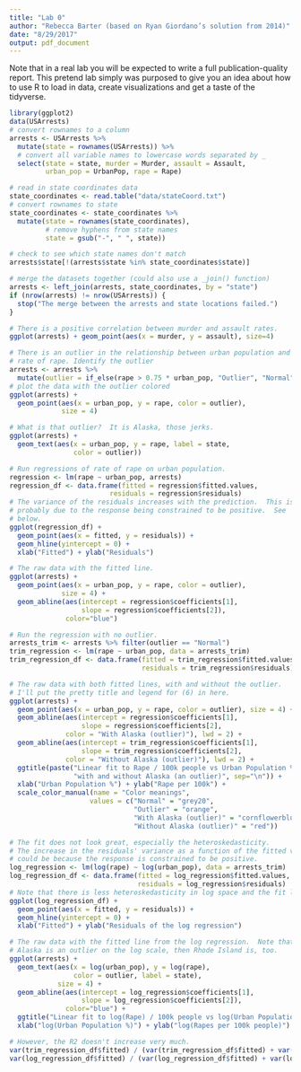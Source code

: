 ```yaml
---
title: "Lab 0"
author: "Rebecca Barter (based on Ryan Giordano’s solution from 2014)"
date: "8/29/2017"
output: pdf_document
---
```


Note that in a real lab you will be expected to write a full publication-quality report. This pretend lab simply was purposed to give you an idea about how to use R to load in data, create visualizations and get a taste of the tidyverse.

```r
library(ggplot2)
data(USArrests)
# convert rownames to a column
arrests <- USArrests %>% 
  mutate(state = rownames(USArrests)) %>%
  # convert all variable names to lowercase words separated by _
  select(state = state, murder = Murder, assault = Assault, 
         urban_pop = UrbanPop, rape = Rape)

# read in state coordinates data
state_coordinates <- read.table("data/stateCoord.txt")
# convert rownames to state
state_coordinates <- state_coordinates %>% 
  mutate(state = rownames(state_coordinates),
         # remove hyphens from state names
         state = gsub("-", " ", state))

# check to see which state names don't match
arrests$state[!(arrests$state %in% state_coordinates$state)]
```


```r
# merge the datasets together (could also use a _join() function)
arrests <- left_join(arrests, state_coordinates, by = "state")
if (nrow(arrests) != nrow(USArrests)) {
  stop("The merge between the arrests and state locations failed.")
}
```



```r
# There is a positive correlation between murder and assault rates.
ggplot(arrests) + geom_point(aes(x = murder, y = assault), size=4)
```

```r
# There is an outlier in the relationship between urban population and
# rate of rape. Identify the outlier
arrests <- arrests %>% 
  mutate(outlier = if_else(rape > 0.75 * urban_pop, "Outlier", "Normal"))
# plot the data with the outlier colored
ggplot(arrests) +
  geom_point(aes(x = urban_pop, y = rape, color = outlier),
             size = 4)
```



```r
# What is that outlier?  It is Alaska, those jerks.
ggplot(arrests) +
  geom_text(aes(x = urban_pop, y = rape, label = state,
                color = outlier))
```

```r
# Run regressions of rate of rape on urban population.
regression <- lm(rape ~ urban_pop, arrests)
regression_df <- data.frame(fitted = regression$fitted.values, 
                         residuals = regression$residuals)
# The variance of the residuals increases with the prediction.  This is
# probably due to the response being constrained to be positive.  See
# below.
ggplot(regression_df) +
  geom_point(aes(x = fitted, y = residuals)) +
  geom_hline(yintercept = 0) +
  xlab("Fitted") + ylab("Residuals")

# The raw data with the fitted line.
ggplot(arrests) +
  geom_point(aes(x = urban_pop, y = rape, color = outlier),
             size = 4) +
  geom_abline(aes(intercept = regression$coefficients[1], 
                  slope = regression$coefficients[2]),
              color="blue")

# Run the regression with no outlier.
arrests_trim <- arrests %>% filter(outlier == "Normal")
trim_regression <- lm(rape ~ urban_pop, data = arrests_trim)
trim_regression_df <- data.frame(fitted = trim_regression$fitted.values, 
                                 residuals = trim_regression$residuals)

# The raw data with both fitted lines, with and without the outlier.
# I'll put the pretty title and legend for (6) in here.
ggplot(arrests) +
  geom_point(aes(x = urban_pop, y = rape, color = outlier), size = 4) +
  geom_abline(aes(intercept = regression$coefficients[1], 
                  slope = regression$coefficients[2],
              color = "With Alaska (outlier)"), lwd = 2) +
  geom_abline(aes(intercept = trim_regression$coefficients[1], 
                  slope = trim_regression$coefficients[2],
              color = "Without Alaska (outlier)"), lwd = 2) +
  ggtitle(paste("Linear fit to Rape / 100k people vs Urban Population %",
                "with and without Alaska (an outlier)", sep="\n")) +
  xlab("Urban Population %") + ylab("Rape per 100k") +
  scale_color_manual(name = "Color meanings", 
                    values = c("Normal" = "grey20", 
                               "Outlier" = "orange",
                               "With Alaska (outlier)" = "cornflowerblue",
                               "Without Alaska (outlier)" = "red"))

# The fit does not look great, especially the heteroskedasticity.
# The increase in the residuals' variance as a function of the fitted value
# could be because the response is constrained to be positive.
log_regression <- lm(log(rape) ~ log(urban_pop), data = arrests_trim)
log_regression_df <- data.frame(fitted = log_regression$fitted.values, 
                                residuals = log_regression$residuals)
# Note that there is less heteroskedasticity in log space and the fit looks better.
ggplot(log_regression_df) +
  geom_point(aes(x = fitted, y = residuals)) +
  geom_hline(yintercept = 0) +
  xlab("Fitted") + ylab("Residuals of the log regression")

# The raw data with the fitted line from the log regression.  Note that if
# Alaska is an outlier on the log scale, then Rhode Island is, too.
ggplot(arrests) +
  geom_text(aes(x = log(urban_pop), y = log(rape), 
                color = outlier, label = state),
            size = 4) +
  geom_abline(aes(intercept = log_regression$coefficients[1], 
                  slope = log_regression$coefficients[2]),
              color="blue") +
  ggtitle("Linear fit to log(Rape) / 100k people vs log(Urban Population %)") +
  xlab("log(Urban Population %)") + ylab("log(Rapes per 100k people)")

# However, the R2 doesn't increase very much.
var(trim_regression_df$fitted) / (var(trim_regression_df$fitted) + var(trim_regression_df$residuals))
var(log_regression_df$fitted) / (var(log_regression_df$fitted) + var(log_regression_df$residuals))
```

